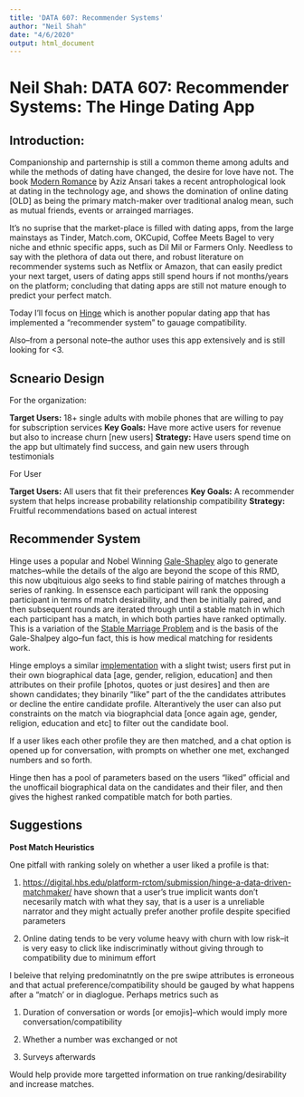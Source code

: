 ```yaml
---
title: 'DATA 607: Recommender Systems'
author: "Neil Shah"
date: "4/6/2020"
output: html_document
---
```



# Neil Shah: DATA 607: Recommender Systems: The Hinge Dating App

## Introduction:

Companionship and parternship is still a common theme among adults and while the methods of dating have changed, the desire for love have not. The book [Modern Romance](https://www.amazon.com/Modern-Romance-Aziz-Ansari/dp/0143109251) by Aziz Ansari takes a recent antrophological look at dating in the technology age, and shows the domination of online dating [OLD] as being the primary match-maker over traditional analog mean, such as mutual friends, events or arrainged marriages. 

It's no suprise that the market-place is filled with dating apps, from the large mainstays as Tinder, Match.com, OKCupid, Coffee Meets Bagel to very niche and ethnic specific apps, such as Dil Mil or Farmers Only. Needless to say with the plethora of data out there, and robust literature on recommender systems such as Netflix or Amazon, that can easily predict your next target, users of dating apps still spend hours if not months/years on the platform; concluding that dating apps are still not mature enough to predict your perfect match.

Today I'll focus on [Hinge](https://hinge.co/) which is another popular dating app that has implemented a "recommender system" to gauage compatibility. 

Also--from a personal note--the author uses this app extensively and is still looking for <3.


## Scneario Design

For the organization:

**Target Users:** 18+ single adults with mobile phones that are willing to pay for subscription services
**Key Goals:** Have more active users for revenue but also to increase churn [new users]
**Strategy:** Have users spend time on the app but ultimately find success, and gain new users through testimonials

For User

**Target Users:** All users that fit their preferences 
**Key Goals:** A recommender system that helps increase probability  relationship compatibility 
**Strategy:** Fruitful recommendations based on actual interest 


## Recommender System

Hinge uses a popular and Nobel Winning [Gale-Shapley](https://www.nobelprize.org/prizes/economic-sciences/2012/press-release/) algo to generate matches--while the details of the algo are beyond the scope of this RMD, this now ubqituious algo seeks to find stable pairing of matches through a series of ranking. In essensce each participant will rank the opposing participant in terms of match desirability, and then be initially paired, and then subsequent rounds are iterated through until a stable match in which each participant has a match, in which both parties have ranked optimally. This is a variation of the [Stable Marriage Problem](https://en.wikipedia.org/wiki/Stable_marriage_problem) and is the basis of the Gale-Shalpey algo--fun fact, this is how medical matching for residents work.

Hinge employs a similar [implementation](https://techcrunch.com/2018/07/11/hinge-employs-new-algorithm-to-find-your-most-compatible-match-for-you/) with a slight twist; users first put in their own biographical data [age, gender, religion, education] and then attributes on their profile [photos, quotes or just desires] and then are shown candidates; they binarily "like" part of the the candidates attributes or decline the entire candidate profile. Alterantively the user can also put constraints on the match via biographcial data [once again age, gender, religion, education and etc] to filter out the candidate bool. 

If a user likes each other profile they are then matched, and a chat option is opened up for conversation, with prompts on whether one met, exchanged numbers and so forth.

Hinge then has a pool of parameters based on the users "liked" official and the unofficail biographical data on the candidates and their filer, and then gives the highest ranked compatible match for both parties.

## Suggestions 

**Post Match Heuristics**

One pitfall with ranking solely on whether a user liked a profile is that:

1) [https://digital.hbs.edu/platform-rctom/submission/hinge-a-data-driven-matchmaker/](studies) have shown that a user's true implicit wants don't necesarily match with what they say, that is a user is a unreliable narrator and they might actually prefer another profile despite specified parameters

2) Online dating tends to be very volume heavy with churn with low risk--it is very easy to click like indiscriminatly without giving through to compatibility due to minimum effort

I beleive that relying predominatntly  on the pre swipe attributes is erroneous and that actual preference/compatibility should be gauged by what happens after a "match' or in diaglogue. Perhaps metrics such as

1) Duration of conversation or words  [or emojis]--which would imply more conversation/compatibility

2) Whether a number was exchanged or not 

3) Surveys afterwards 

Would help provide more targetted information on true ranking/desirability and increase matches. 
